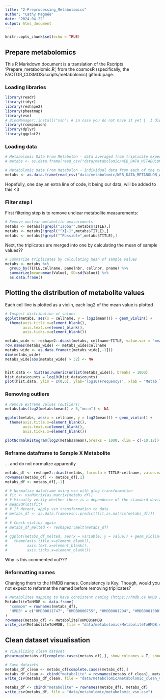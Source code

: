 ```yaml
---
title: "2-Preprocessing_Metabolomics"
author: "Cathy Magnée"
date: "2024-04-22"
output: html_document
---
```


```r
knitr::opts_chunk$set(echo = TRUE)
```

## Prepare metabolomics

This R Markdown document is a translation of the Rscripts 'Prepare_metabolomic.R', from the cosmosR (specifically, the FACTOR_COSMOS/scripts/metabolomic) github page.

### Loading libraries

```r
library(readr)
library(tidyr)
library(reshape2)
library(pheatmap)
library(vsn)
# BiocManager::install("vsn") # in case you do not have it yet |  I did not.
library(rcompanion)
library(dplyr)
library(ggplot2)

```

### Loading data

```r

# Metabolomic Data From Metabolon - data averaged from triplicate experiments (from https://wiki.nci.nih.gov/display/NCIDTPdata/Molecular+Target+Data)
# metabs <- as.data.frame(read_csv("data/metabolomic/WEB_DATA_METABOLON.TXT"))

# Metabolomic Data From Metabolon - individual data from each of the triplicate experiments (from https://wiki.nci.nih.gov/display/NCIDTPdata/Molecular+Target+Data)
metabs <- as.data.frame(read_csv("data/metabolomic/WEB_DATA_METABOLON_ALL.TXT")) 

```

Hopefully, one day an extra line of code, it being our data, will be added to this \<3

### Filter step I

First filtering step is to remove unclear metabolite measurements:

```r

# Remove unclear metabolite measurements
metabs <- metabs[!grepl("Isobar",metabs$TITLE),]
metabs <- metabs[!grepl("^X[-]",metabs$TITLE),]
metabs <- metabs[!grepl("^Possible",metabs$TITLE),]
```

Next, the triplicates are merged into one by calculating the mean of sample values??

```r
# Summarize triplicates by calculating mean of sample values 
metabs <- metabs %>%
  group_by(TITLE,cellname, panelnbr, cellnbr, pname) %>%
  summarize(mean=mean(Value), SD=sd(Value)) %>%
  as.data.frame()
```

## Plotting the distribution of metabolite values

Each cell line is plotted as a violin, each log2 of the mean value is plotted

```r
# Inspect distribution of values
ggplot(metabs, aes(x = cellname, y = log2(mean))) + geom_violin() + 
  theme(axis.title.x=element_blank(),
        axis.text.x=element_blank(),
        axis.ticks.x=element_blank())

metabs_wide <- reshape2::dcast(metabs, cellname~TITLE, value.var = "mean") 
row.names(metabs_wide) <- metabs_wide$cellname
metabs_wide <- as.data.frame(t(metabs_wide[,-1]))
dim(metabs_wide)
metabs_wide[abs(metabs_wide) > 32] <- NA  


hist.data <- hist(as.numeric(unlist(metabs_wide)), breaks = 1000)
hist.data$counts = log10(hist.data$counts)
plot(hist.data, ylim = c(0,6), ylab='log10(Frequency)', xlab = "Metab log2(intensity)")
```

### Removing outliers

```r

# Remove extreme values (outliers)
metabs[abs(log2(metabs$mean)) > 5,"mean"] <- NA  

ggplot(metabs, aes(x = cellname, y = log2(mean))) + geom_violin() + 
  theme(axis.title.x=element_blank(),
        axis.text.x=element_blank(),
        axis.ticks.x=element_blank())

plotNormalHistogram(log2(metabs$mean),breaks = 1000, xlim = c(-10,12))
```

### Reframe dataframe to Sample X Metabolite

... and do not normalize apparently

```r
metabs_df <- reshape2::dcast(metabs, formula = TITLE~cellname, value.var = "mean", fill = NA)
rownames(metabs_df) <- metabs_df[,1]
metabs_df <- metabs_df[,-1]

# # Normalize dataframe using vsn with glog transformation
# fit <- vsnMatrix(as.matrix(metabs_df))
# # Visually verify whether there is a dependence of the standard deviation (or variance) on the mean --> desired: no variance-mean dependence = horizontal line.
# meanSdPlot(fit) 
# # If decent, apply vsn transformation to data
# metabs_df <- as.data.frame(vsn::predict(fit,as.matrix(metabs_df)))
# 
# # Check violins again
# metabs_df_melted <- reshape2::melt(metabs_df)
# 
# ggplot(metabs_df_melted, aes(x = variable, y = value)) + geom_violin() + 
#   theme(axis.title.x=element_blank(),
#         axis.text.x=element_blank(),
#         axis.ticks.x=element_blank())
```

Why is this commented out???

### Reformatting names

Chanigng them to the HMDB names. Consistency is Key. Though, would you not expect to reformat the named before removing triplicates?

```r
# Metabolites mapping to have consistent naming (https://hmdb.ca HMDB IDs)
MetaboliteToHMDB <- data.frame(
  "common" = rownames(metabs_df),
  "HMDB" = c("HMDB0011747", "HMDB0000755", "HMDB0001294", "HMDB0001508", "HMDB0000012", "HMDB0001191", "HMDB0000355", "HMDB0000479", "HMDB0000807", "HMDB0000272", "HMDB0003464", "HMDB0000267", "HMDB0000076", "HMDB0003701", "HMDB0001173", "HMDB0001316", "HMDB0001494", "HMDB0000034", "HMDB0000050", "HMDB0000161", "HMDB0000462", "HMDB0001548", "HMDB0000208", "HMDB0001893", "HMDB0001123", "HMDB0000646", "HMDB0000517", "HMDB0000052", "HMDB0000168", "HMDB0000191", "HMDB0000056", "HMDB0001352", "HMDB0000902", "HMDB0000030", "HMDB0001847", "HMDB0000062", "HMDB0000067", "HMDB0000094", "HMDB0000562", "HMDB0000574", "HMDB0000089", "HMDB0000095", "HMDB0001151", "HMDB0000283", "HMDB0000099", "HMDB0000742", "HMDB0001321", "HMDB0000622", "HMDB0000134", "HMDB0001049", "HMDB0029147", "HMDB0011741", "HMDB0000625", "HMDB0001401", "HMDB0000148", "HMDB0000641", "HMDB0000125", "HMDB0001051", "HMDB0000139", "HMDB0000131", "HMDB0000123", "HMDB0000132", "HMDB0000133", "HMDB0001397", "HMDB0003466", "HMDB0000177", "HMDB0000130", "HMDB0000965", "HMDB0000157", "HMDB0000195", "HMDB0000211", "HMDB0000213", "HMDB0000172", "HMDB0000715", "HMDB0004041", "HMDB0000086", "HMDB0001851", "HMDB0002320", "HMDB0000190", "HMDB0000687", "HMDB0000156", "HMDB0000691", "HMDB0000169", "HMDB0001078", "HMDB0001389", "HMDB0000696", "HMDB0000212", "HMDB0000230", "HMDB0000638", "HMDB0001015", "HMDB0000220", "HMDB0001539", "HMDB0001325", "HMDB0000904", "HMDB0001406", "HMDB0004825", "HMDB0000207", "HMDB0000214", "HMDB0000218", "HMDB0000472", "HMDB0003229", "HMDB0000210", "HMDB0000159", "HMDB0001429", "HMDB0000263", "HMDB0002243", "HMDB0000245", "HMDB0000162", "HMDB0001414", "HMDB0001545", "HMDB0000250", "HMDB0000232", "HMDB0000618", "HMDB0001185", "HMDB0000939", "HMDB0000187", "HMDB0000126", "HMDB0000247", "HMDB0001257", "HMDB0000254", "HMDB0000956", "HMDB0000251", "HMDB0000806", "HMDB0000167", "HMDB0002231", "HMDB0000725", "HMDB0001124", "HMDB0000929", "HMDB0000306", "HMDB0000158", "HMDB0000300", "HMDB0000294", "HMDB0000289", "HMDB0000296", "HMDB0011720", "HMDB0000883", "HMDB0000292", "HMDB0000299", "HMDB0002917")
)
rownames(metabs_df) <- MetaboliteToHMDB$HMDB
write_csv(MetaboliteToHMDB, file = "data/metabolomic/MetaboliteToHMDB.csv")
```

## Clean dataset visualisation

```r
# Visualizing clean dataset
pheatmap(metabs_df[complete.cases(metabs_df),], show_colnames = T, show_rownames = F, cluster_rows = F) 

# Save datasets
metabs_df_clean <- metabs_df[complete.cases(metabs_df),]
metabs_df_clean <- cbind("metabolite" = rownames(metabs_df_clean), metabs_df_clean)
write_csv(metabs_df_clean, file = "data/metabolomic/metabolomic_clean_vsn.csv")

metabs_df <- cbind("metabolite" = rownames(metabs_df), metabs_df)
write_csv(metabs_df, file = "data/metabolomic/metabolomic_vsn.csv")
```
